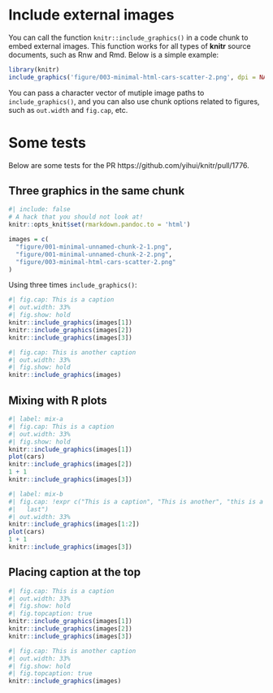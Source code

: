 # Include external images

You can call the function `knitr::include_graphics()` in a code chunk to embed external images. This function works for all types of **knitr** source documents, such as Rnw and Rmd. Below is a simple example:

```r
library(knitr)
include_graphics('figure/003-minimal-html-cars-scatter-2.png', dpi = NA)
```

You can pass a character vector of mutiple image paths to `include_graphics()`, and you can also use chunk options related to figures, such as `out.width` and `fig.cap`, etc.

# Some tests

Below are some tests for the PR https://github.com/yihui/knitr/pull/1776.

## Three graphics in the same chunk

```r
#| include: false
# A hack that you should not look at!
knitr::opts_knit$set(rmarkdown.pandoc.to = 'html')
```

```r
images = c(
  "figure/001-minimal-unnamed-chunk-2-1.png",
  "figure/001-minimal-unnamed-chunk-2-2.png",
  "figure/003-minimal-html-cars-scatter-2.png"
)
```

Using three times `include_graphics()`:

```r
#| fig.cap: This is a caption
#| out.width: 33%
#| fig.show: hold
knitr::include_graphics(images[1])
knitr::include_graphics(images[2])
knitr::include_graphics(images[3])
```

```r
#| fig.cap: This is another caption
#| out.width: 33%
#| fig.show: hold
knitr::include_graphics(images)
```

## Mixing with R plots

```r
#| label: mix-a
#| fig.cap: This is a caption
#| out.width: 33%
#| fig.show: hold
knitr::include_graphics(images[1])
plot(cars)
knitr::include_graphics(images[2])
1 + 1
knitr::include_graphics(images[3])
```

```r
#| label: mix-b
#| fig.cap: !expr c("This is a caption", "This is another", "this is a plot", "And a
#|   last")
#| out.width: 33%
knitr::include_graphics(images[1:2])
plot(cars)
1 + 1
knitr::include_graphics(images[3])
```

## Placing caption at the top

```r
#| fig.cap: This is a caption
#| out.width: 33%
#| fig.show: hold
#| fig.topcaption: true
knitr::include_graphics(images[1])
knitr::include_graphics(images[2])
knitr::include_graphics(images[3])
```

```r
#| fig.cap: This is another caption
#| out.width: 33%
#| fig.show: hold
#| fig.topcaption: true
knitr::include_graphics(images)
```
